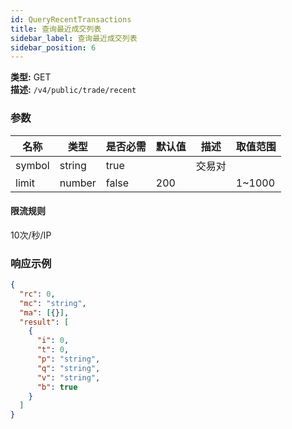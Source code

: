 ```yaml
---
id: QueryRecentTransactions
title: 查询最近成交列表
sidebar_label: 查询最近成交列表
sidebar_position: 6
---
```


**类型:** GET  
**描述:** `/v4/public/trade/recent`

### 参数

| 名称   | 类型   | 是否必需 | 默认值 | 描述   | 取值范围 |
| ------ | ------ | -------- | ------ | ------ | -------- |
| symbol | string | true     |        | 交易对 |          |
| limit  | number | false    | 200    |        | 1~1000   |

#### **限流规则**

10次/秒/IP

### 响应示例

```json title="Response"
{
  "rc": 0,
  "mc": "string",
  "ma": [{}],
  "result": [
    {
      "i": 0,
      "t": 0,
      "p": "string",
      "q": "string",
      "v": "string",
      "b": true
    }
  ]
}
```